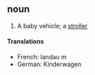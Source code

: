==noun==
#A baby vehicle; a [[stroller]]
====Translations====
*French: landau ''m''
*German: Kinderwagen